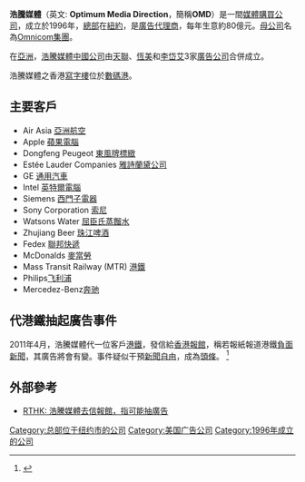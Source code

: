 '''浩騰媒體'''（英文: '''Optimum Media Direction'''，簡稱'''OMD'''）是一間[[媒體|媒體]][[購買|購買]][[公司|公司]]，成立於1996年，[[總部|總部]]在[[紐約|紐約]]，是[[廣告|廣告]][[代理商|代理商]]，每年生意約80億元。[[母公司|母公司]]名為[[Omnicom集團|Omnicom集團]]。

在[[亞洲|亞洲]]，[[浩騰媒體中國公司|浩騰媒體中國公司]]由[[天聯|天聯]]、[[恆美|恆美]]和[[李岱艾|李岱艾]]3家[[廣告|廣告]][[公司|公司]]合併成立。

浩騰媒體之香港[[寫字樓|寫字樓]]位於[[數碼港|數碼港]]。

== 主要客戶 ==
* Air Asia [[亞洲航空|亞洲航空]]
* Apple [[蘋果電腦|蘋果電腦]]
* Dongfeng Peugeot [[紅旗_(轎車)|東風牌]][[標緻|標緻]]
* Estée Lauder Companies [[雅詩蘭黛公司|雅詩蘭黛公司]]
* GE [[通用汽車|通用汽車]]
* Intel [[英特爾|英特爾]][[電腦|電腦]]
* Siemens [[西門子|西門子]][[電器|電器]]
* Sony Corporation [[索尼|索尼]]
* Watsons Water [[屈臣氏蒸餾水|屈臣氏蒸餾水]]
* Zhujiang Beer [[珠江啤酒|珠江啤酒]]
* Fedex [[聯邦快遞|聯邦快遞]]
* McDonalds [[麥當勞|麥當勞]]
* Mass Transit Railway (MTR) [[港鐵|港鐵]]
* Philips[[飞利浦|飞利浦]]
* Mercedez-Benz[[奔驰|奔驰]]

== 代港鐵抽起廣告事件 ==
2011年4月，浩騰媒體代一位客戶[[港鐵|港鐵]]，發信給[[香港傳媒|香港報館]]，稱若報紙報道港鐵[[負面新聞|負面新聞]]，其廣告將會有變。事件疑似干預[[新聞自由|新聞自由]]，成為[[頭條|頭條]]。 <ref>{{Cite web |url=http://hk.news.yahoo.com/article/110422/4/ny21.html |title=明報: 港鐵道歉 傳媒組織促徹查 抽廣告指引干預新聞自由 |access-date=2011-04-22 |archive-date=2011-04-28 |archive-url=https://web.archive.org/web/20110428125030/http://hk.news.yahoo.com/article/110422/4/ny21.html |dead-url=no }}</ref>

==外部參考 ==
{{reflist}}
* [http://hk.news.yahoo.com/article/110422/18/nxvh.html RTHK: 浩騰媒體去信報館，指可能抽廣告]

[[Category:总部位于纽约市的公司|Category:总部位于纽约市的公司]]
[[Category:美国广告公司|Category:美国广告公司]]
[[Category:1996年成立的公司|Category:1996年成立的公司]]